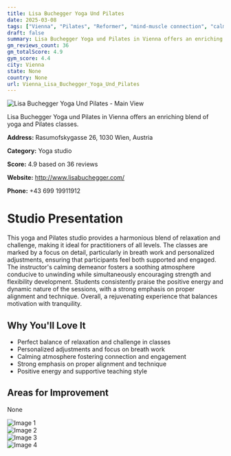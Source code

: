 ```yaml
---
title: Lisa Buchegger Yoga Und Pilates
date: 2025-03-08
tags: ["Vienna", "Pilates", "Reformer", "mind-muscle connection", "calming atmosphere", "personalized instruction", "Vienna"]  
draft: false
summary: Lisa Buchegger Yoga und Pilates in Vienna offers an enriching blend of yoga and Pilates classes.
gm_reviews_count: 36
gm_totalScore: 4.9
gym_score: 4.4
city: Vienna
state: None
country: None
url: Vienna_Lisa_Buchegger_Yoga_Und_Pilates
---
```


<div className="aspect-[16/9] relative my-8">
  <img 
    src="https://lh5.googleusercontent.com/p/AF1QipOAz0O72NHqUdh2tQGTeqk6woBuxjiW56ptLIXP=w1920-h1080-k-no"
    alt="Lisa Buchegger Yoga Und Pilates - Main View"
    className="object-cover absolute inset-0 w-full h-full rounded-lg"
  />
</div>

Lisa Buchegger Yoga und Pilates in Vienna offers an enriching blend of yoga and Pilates classes.

**Address:** Rasumofskygasse 26, 1030 Wien, Austria

**Category:** Yoga studio

**Score:** 4.9 based on 36 reviews

**Website:** http://www.lisabuchegger.com/

**Phone:** +43 699 19911912

# Studio Presentation

This yoga and Pilates studio provides a harmonious blend of relaxation and challenge, making it ideal for practitioners of all levels. The classes are marked by a focus on detail, particularly in breath work and personalized adjustments, ensuring that participants feel both supported and engaged. The instructor's calming demeanor fosters a soothing atmosphere conducive to unwinding while simultaneously encouraging strength and flexibility development. Students consistently praise the positive energy and dynamic nature of the sessions, with a strong emphasis on proper alignment and technique. Overall, a rejuvenating experience that balances motivation with tranquility.



## Why You'll Love It

- Perfect balance of relaxation and challenge in classes
- Personalized adjustments and focus on breath work
- Calming atmosphere fostering connection and engagement
- Strong emphasis on proper alignment and technique
- Positive energy and supportive teaching style

## Areas for Improvement

None

<div className="grid grid-cols-1 xl:grid-cols-2 gap-4 my-8">
<div className="aspect-[4/3] relative"><img src="https://lh5.googleusercontent.com/p/AF1QipMsGsfFLvvCN0brCpkdmMKxw3RsmJRBUjNBGLjl=w1920-h1080-k-no" alt="Image 1" className="object-cover absolute inset-0 w-full h-full rounded-lg" /></div>
<div className="aspect-[4/3] relative"><img src="https://lh5.googleusercontent.com/p/AF1QipM9pJYA0XIj87c6W058UkakM-QYzJ9LnWggi_re=w1920-h1080-k-no" alt="Image 2" className="object-cover absolute inset-0 w-full h-full rounded-lg" /></div>
<div className="aspect-[4/3] relative"><img src="https://lh5.googleusercontent.com/p/AF1QipMZgtXWkZNo3W_NFUPMKnMulCtbLL_rrCOiPvS2=w1920-h1080-k-no" alt="Image 3" className="object-cover absolute inset-0 w-full h-full rounded-lg" /></div>
<div className="aspect-[4/3] relative"><img src="https://lh5.googleusercontent.com/p/AF1QipMBiKgRDyRFp1fTGLwNXANPlVelHauwHi3Li_Hg=w1920-h1080-k-no" alt="Image 4" className="object-cover absolute inset-0 w-full h-full rounded-lg" /></div>
</div>